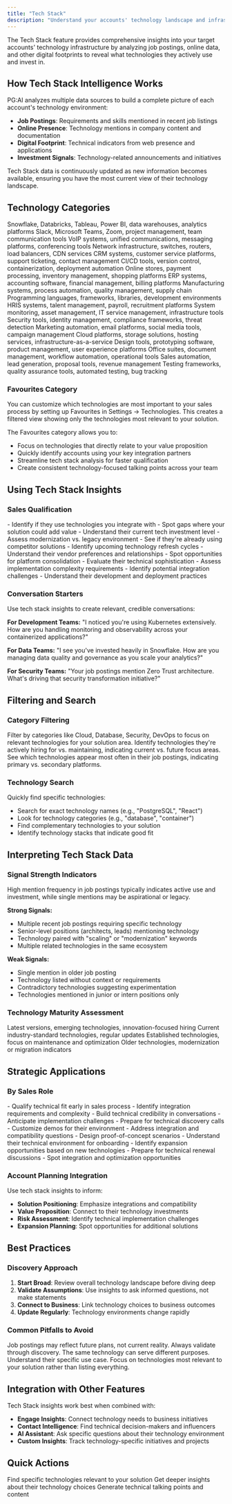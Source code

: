 ```yaml
---
title: "Tech Stack"
description: "Understand your accounts' technology landscape and infrastructure"
---
```


The Tech Stack feature provides comprehensive insights into your target accounts' technology infrastructure by analyzing job postings, online data, and other digital footprints to reveal what technologies they actively use and invest in.

## How Tech Stack Intelligence Works

PG:AI analyzes multiple data sources to build a complete picture of each account's technology environment:

- **Job Postings**: Requirements and skills mentioned in recent job listings
- **Online Presence**: Technology mentions in company content and documentation
- **Digital Footprint**: Technical indicators from web presence and applications
- **Investment Signals**: Technology-related announcements and initiatives

<Info>
  Tech Stack data is continuously updated as new information becomes available, ensuring you have the most current view of their technology landscape.
</Info>

## Technology Categories

<CardGroup cols={3}>
  <Card title="Data, BI and Analytics" icon="chart-bar">
    Snowflake, Databricks, Tableau, Power BI, data warehouses, analytics platforms
  </Card>
  <Card title="Collaboration" icon="users">
    Slack, Microsoft Teams, Zoom, project management, team communication tools
  </Card>
  <Card title="Communications" icon="phone">
    VoIP systems, unified communications, messaging platforms, conferencing tools
  </Card>
  <Card title="Computer Networks" icon="network-wired">
    Network infrastructure, switches, routers, load balancers, CDN services
  </Card>
  <Card title="Customer Management" icon="handshake">
    CRM systems, customer service platforms, support ticketing, contact management
  </Card>
  <Card title="DevOps and Development" icon="code">
    CI/CD tools, version control, containerization, deployment automation
  </Card>
  <Card title="E-commerce" icon="bag-shopping">
    Online stores, payment processing, inventory management, shopping platforms
  </Card>
  <Card title="Finance and Accounting" icon="calculator">
    ERP systems, accounting software, financial management, billing platforms
  </Card>
  <Card title="Industrial Engineering" icon="industry">
    Manufacturing systems, process automation, quality management, supply chain
  </Card>
  <Card title="Programming" icon="terminal">
    Programming languages, frameworks, libraries, development environments
  </Card>
  <Card title="HR" icon="users-gear">
    HRIS systems, talent management, payroll, recruitment platforms
  </Card>
  <Card title="IT Management" icon="server">
    System monitoring, asset management, IT service management, infrastructure tools
  </Card>
  <Card title="IT Security" icon="shield">
    Security tools, identity management, compliance frameworks, threat detection
  </Card>
  <Card title="Marketing" icon="bullhorn">
    Marketing automation, email platforms, social media tools, campaign management
  </Card>
  <Card title="Platform and Storage" icon="database">
    Cloud platforms, storage solutions, hosting services, infrastructure-as-a-service
  </Card>
  <Card title="Product and Design" icon="palette">
    Design tools, prototyping software, product management, user experience platforms
  </Card>
  <Card title="Productivity and Operations" icon="clipboard-check">
    Office suites, document management, workflow automation, operational tools
  </Card>
  <Card title="Sales" icon="chart-line">
    Sales automation, lead generation, proposal tools, revenue management
  </Card>
  <Card title="Testing and QA" icon="bug">
    Testing frameworks, quality assurance tools, automated testing, bug tracking
  </Card>
</CardGroup>

### **Favourites Category**

<Info>
  You can customize which technologies are most important to your sales process by setting up Favourites in Settings → Technologies. This creates a filtered view showing only the technologies most relevant to your solution.
</Info>

The Favourites category allows you to:

- Focus on technologies that directly relate to your value proposition
- Quickly identify accounts using your key integration partners
- Streamline tech stack analysis for faster qualification
- Create consistent technology-focused talking points across your team

## Using Tech Stack Insights

### **Sales Qualification**

<Tabs>
  <Tab title="Solution Fit">
    - Identify if they use technologies you integrate with
    - Spot gaps where your solution could add value
    - Understand their current tech investment level
    - Assess modernization vs. legacy environment
  </Tab>
  <Tab title="Competitive Intelligence">
    - See if they're already using competitor solutions
    - Identify upcoming technology refresh cycles
    - Understand their vendor preferences and relationships
    - Spot opportunities for platform consolidation
  </Tab>
  <Tab title="Technical Readiness">
    - Evaluate their technical sophistication
    - Assess implementation complexity requirements
    - Identify potential integration challenges
    - Understand their development and deployment practices
  </Tab>
</Tabs>

### **Conversation Starters**

Use tech stack insights to create relevant, credible conversations:

**For Development Teams:**
"I noticed you're using Kubernetes extensively. How are you handling monitoring and observability across your containerized applications?"

**For Data Teams:**
"I see you've invested heavily in Snowflake. How are you managing data quality and governance as you scale your analytics?"

**For Security Teams:**
"Your job postings mention Zero Trust architecture. What's driving that security transformation initiative?"

## Filtering and Search

### **Category Filtering**

<AccordionGroup>
  <Accordion title="By Technology Type">
    Filter by categories like Cloud, Database, Security, DevOps to focus on relevant technologies for your solution area.
  </Accordion>
  <Accordion title="By Implementation Stage">
    Identify technologies they're actively hiring for vs. maintaining, indicating current vs. future focus areas.
  </Accordion>
  <Accordion title="By Frequency">
    See which technologies appear most often in their job postings, indicating primary vs. secondary platforms.
  </Accordion>
</AccordionGroup>

### **Technology Search**

Quickly find specific technologies:

- Search for exact technology names (e.g., "PostgreSQL", "React")
- Look for technology categories (e.g., "database", "container")
- Find complementary technologies to your solution
- Identify technology stacks that indicate good fit

## Interpreting Tech Stack Data

### **Signal Strength Indicators**

<Warning>
  High mention frequency in job postings typically indicates active use and investment, while single mentions may be aspirational or legacy.
</Warning>

**Strong Signals:**

- Multiple recent job postings requiring specific technology
- Senior-level positions (architects, leads) mentioning technology
- Technology paired with "scaling" or "modernization" keywords
- Multiple related technologies in the same ecosystem

**Weak Signals:**

- Single mention in older job posting
- Technology listed without context or requirements
- Contradictory technologies suggesting experimentation
- Technologies mentioned in junior or intern positions only

### **Technology Maturity Assessment**

<Steps>
  <Step title="Cutting-Edge">
    Latest versions, emerging technologies, innovation-focused hiring
  </Step>
  <Step title="Modern">
    Current industry-standard technologies, regular updates
  </Step>
  <Step title="Stable">
    Established technologies, focus on maintenance and optimization
  </Step>
  <Step title="Legacy">
    Older technologies, modernization or migration indicators
  </Step>
</Steps>

## Strategic Applications

### **By Sales Role**

<Tabs>
  <Tab title="Account Executives">
    - Qualify technical fit early in sales process
    - Identify integration requirements and complexity
    - Build technical credibility in conversations
    - Anticipate implementation challenges
  </Tab>
  <Tab title="Sales Engineers">
    - Prepare for technical discovery calls
    - Customize demos for their environment
    - Address integration and compatibility questions
    - Design proof-of-concept scenarios
  </Tab>
  <Tab title="Customer Success">
    - Understand their technical environment for onboarding
    - Identify expansion opportunities based on new technologies
    - Prepare for technical renewal discussions
    - Spot integration and optimization opportunities
  </Tab>
</Tabs>

### **Account Planning Integration**

Use tech stack insights to inform:

- **Solution Positioning**: Emphasize integrations and compatibility
- **Value Proposition**: Connect to their technology investments
- **Risk Assessment**: Identify technical implementation challenges
- **Expansion Planning**: Spot opportunities for additional solutions

## Best Practices

### **Discovery Approach**

1. **Start Broad**: Review overall technology landscape before diving deep
2. **Validate Assumptions**: Use insights to ask informed questions, not make statements
3. **Connect to Business**: Link technology choices to business outcomes
4. **Update Regularly**: Technology environments change rapidly

### **Common Pitfalls to Avoid**

<AccordionGroup>
  <Accordion title="Don't Assume Current State">
    Job postings may reflect future plans, not current reality. Always validate through discovery.
  </Accordion>
  <Accordion title="Don't Ignore Context">
    The same technology can serve different purposes. Understand their specific use case.
  </Accordion>
  <Accordion title="Don't Overwhelm">
    Focus on technologies most relevant to your solution rather than listing everything.
  </Accordion>
</AccordionGroup>

## Integration with Other Features

Tech Stack insights work best when combined with:

- **Engage Insights**: Connect technology needs to business initiatives
- **Contact Intelligence**: Find technical decision-makers and influencers
- **AI Assistant**: Ask specific questions about their technology environment
- **Custom Insights**: Track technology-specific initiatives and projects

## Quick Actions

<CardGroup cols={3}>
  <Card title="Search Technologies" icon="magnifying-glass">
    Find specific technologies relevant to your solution
  </Card>
  <Card title="Ask AI Assistant" icon="message" href="/account-intelligence/ai-assistant">
    Get deeper insights about their technology choices
  </Card>
  <Card title="Create Content" icon="pencil" href="/account-intelligence/content">
    Generate technical talking points and content
  </Card>
</CardGroup>